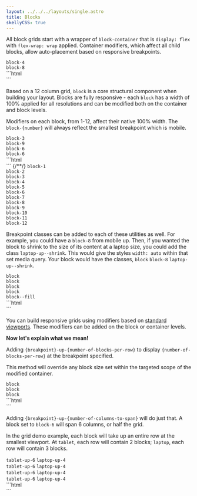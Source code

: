 ```yaml
---
layout: ../../../layouts/single.astro
title: Blocks
skellyCSS: true
---
```


<Anchor name="block container" />

All block grids start with a wrapper of `block-container` that is `display: flex` with `flex-wrap: wrap` applied. Container modifiers, which affect all child blocks, allow auto-placement based on responsive breakpoints.

<Modifiers>
<Modifiersrow 
  modifier="blocks"
  behavior="When applied, margins and padding placed on the container are applied to all child blocks instead." 
/>
</Modifiers>

<Blockgrid padding="blocks p-2" level="4">
  <div class="block block-4">
    <div class="card">
      <code>block-4</code>  
    </div>
  </div>
  <div class="block block-8">
    <div class="card">
      <code>block-8</code>
    </div>
  </div>
</Blockgrid>

<Codemarkup>
```html
<div class="block-container blocks p-2">
  <div class="block block-4"></div>
  <div class="block block-8"></div>
</div>
```
</Codemarkup>

<Anchor name="block" />

Based on a 12 column grid, `block` is a core structural component when building your layout. Blocks are fully responsive - each `block` has a width of 100% applied for all resolutions and can be modified both on the container and block levels.

<Anchor level="3" name="size" />

Modifiers on each block, from 1-12, affect their native 100% width. The `block-{number}` will always reflect the smallest breakpoint which is mobile.

<Blockgrid level="4" padding="blocks p-2" >
  <div class="block block-3">
    <div class="card">
      <code>block-3</code>
    </div>
  </div>
  <div class="block block-9">
    <div class="card">
      <code>block-9</code>
    </div>
  </div>
  <div class="block block-6">
    <div class="card">
      <code>block-6</code>
    </div>
  </div>
  <div class="block block-6">
    <div class="card">
      <code>block-6</code>
    </div>
  </div>
</Blockgrid>

<Codemarkup>
```html
<div class="block-container blocks p-2">
  <div class="block block-3"></div>
  <div class="block block-9"></div>
  <div class="block block-6"></div>
  <div class="block block-6"></div>
</div>
```
</Codemarkup>


<Modifiers>
{/*<!-- Do not use modifiers-row here to utilize the divs -->*/}
<tr>
  <td data-label="Modifier"><code>block-1</code></td>
  <td data-label="Behavior"><div class="block-container w-100"><div class="block block-1"><div class="card background--lighter"></div></div></div></td>
</tr>
<tr>
  <td data-label="Modifier"><code>block-2</code></td>
  <td data-label="Behavior"><div class="block-container w-100"><div class="block block-2"><div class="card background--lighter"></div></div></div></td>
</tr>
<tr>
  <td data-label="Modifier"><code>block-3</code></td>
  <td data-label="Behavior"><div class="block-container w-100"><div class="block block-3"><div class="card background--lighter"></div></div></div></td>
</tr>
<tr>
  <td data-label="Modifier"><code>block-4</code></td>
  <td data-label="Behavior"><div class="block-container w-100"><div class="block block-4"><div class="card background--lighter"></div></div></div></td>
</tr>
<tr>
  <td data-label="Modifier"><code>block-5</code></td>
  <td data-label="Behavior"><div class="block-container w-100"><div class="block block-5"><div class="card background--lighter"></div></div></div></td>
</tr>
<tr>
  <td data-label="Modifier"><code>block-6</code></td>
  <td data-label="Behavior"><div class="block-container w-100"><div class="block block-6"><div class="card background--lighter"></div></div></div></td>
</tr>
<tr>
  <td data-label="Modifier"><code>block-7</code></td>
  <td data-label="Behavior"><div class="block-container w-100"><div class="block block-7"><div class="card background--lighter"></div></div></div></td>
</tr>
<tr>
  <td data-label="Modifier"><code>block-8</code></td>
  <td data-label="Behavior"><div class="block-container w-100"><div class="block block-8"><div class="card background--lighter"></div></div></div></td>
</tr>
<tr>
  <td data-label="Modifier"><code>block-9</code></td>
  <td data-label="Behavior"><div class="block-container w-100"><div class="block block-9"><div class="card background--lighter"></div></div></div></td>
</tr>
<tr>
  <td data-label="Modifier"><code>block-10</code></td>
  <td data-label="Behavior"><div class="block-container w-100"><div class="block block-10"><div class="card background--lighter"></div></div></div></td>
</tr>
<tr>
  <td data-label="Modifier"><code>block-11</code></td>
  <td data-label="Behavior"><div class="block-container w-100"><div class="block block-11"><div class="card background--lighter"></div></div></div></td>
</tr>
<tr>
  <td data-label="Modifier"><code>block-12</code></td>
  <td data-label="Behavior"><div class="block-container w-100"><div class="block block-12"><div class="card background--lighter"></div></div></div></td>
</tr>
</Modifiers>


<Anchor name="utilities" level="3" />

Breakpoint classes can be added to each of these utilities as well. For example, you could have a `block-8` from mobile up. Then, if you wanted the block to shrink to the size of its content at a laptop size, you could add the class `laptop-up--shrink`. This would give the styles `width: auto` within that set media query. Your block would have the classes, `block` `block-8` `laptop-up--shrink`.


<Modifiers>
<Modifiersrow 
  modifier="block--shrink"
  behavior="`width: auto`" 
/>
<Modifiersrow 
  modifier="block--fill"
  behavior="`flex-grow: 1`" 
/>
<Modifiersrow 
  modifier="block--full"
  behavior="`width: 100%`" 
/>
</Modifiers>

<Blockgrid level="4" padding="blocks p-2 tablet-up-3" >
  <div class="block">
    <div class="card">
      <code>block</code>
    </div>
  </div>
  <div class="block">
    <div class="card">
      <code>block</code>
    </div>
  </div>
  <div class="block">
    <div class="card">
      <code>block</code>
    </div>
  </div>
  <div class="block">
    <div class="card">
      <code>block</code>
    </div>
  </div>
  <div class="block block--fill">
    <div class="card">
      <code>block--fill</code>
    </div>
  </div>
</Blockgrid>

<Codemarkup>
```html
<div class="block-container blocks p-3 tablet-up-2 laptop-up-3 desktop-up-4">
  <div class="block"></div>
  <div class="block"></div>
  <div class="block"></div>
  <div class="block"></div>
  <div class="block block--fill"></div>
</div>
```
</Codemarkup>

<Anchor name="Responsive grids" />

You can build responsive grids using modifiers based on [standard viewports](/docs/concepts/breakpoints/). These modifiers can be added on the block or container levels.

<Modifiers>
<Modifiersrow 
  modifier="{viewport}-up-{number}"
  behavior="Set the `number` of columns a block, or blocks in a container, span across a `viewport`." 
/>
</Modifiers>

**Now let's explain what we mean!**

<Anchor name="on the container" level="3" />

Adding `{breakpoint}-up-{number-of-blocks-per-row}` to display `{number-of-blocks-per-row}` at the breakpoint specified.

This method will override any block size set within the targeted scope of the modified container.

<Blockgrid level="4" padding="tablet-up-2 blocks p-2" >
<div class="block">
  <div class="card">
    <code>block</code>
  </div>
</div>
<div class="block">
  <div class="card">
    <code>block</code>
  </div>
</div>
<div class="block">
  <div class="card">
    <code>block</code>
  </div>
</div>
</Blockgrid>

<Codemarkup>
```html
<div class="block-container tablet-up-2">
  <div class="block"></div>
  <div class="block"></div>
  <div class="block"></div>
</div>
```
</Codemarkup>

<Anchor name="on the block" level="3" />

Adding `{breakpoint}-up-{number-of-columns-to-span}` will do just that. A block set to `block-6` will span 6 columns, or half the grid. 

In the grid demo example, each block will take up an entire row at the smallest viewport. At `tablet`, each row will contain 2 blocks; `laptop`, each row will contain 3 blocks.

<Blockgrid level="5" padding="blocks p-2" >
  <div class="block tablet-up-6 laptop-up-4">
    <div class="card">
      <code>tablet-up-6</code>
      <code>laptop-up-4</code>
    </div>
  </div>
  <div class="block tablet-up-6 laptop-up-4">
    <div class="card">
      <code>tablet-up-6</code>
      <code>laptop-up-4</code>
    </div>
  </div>
  <div class="block tablet-up-6 laptop-up-4">
    <div class="card">
      <code>tablet-up-6</code>
      <code>laptop-up-4</code>
    </div>
  </div>
  <div class="block tablet-up-6 laptop-up-4">
    <div class="card">
      <code>tablet-up-6</code>
      <code>laptop-up-4</code>
    </div>
  </div>
</Blockgrid>

<Codemarkup>
```html
<div class="block-container">
  <div class="block tablet-up-6 laptop-up-4"></div>
  <div class="block tablet-up-6 laptop-up-4"></div>
  <div class="block tablet-up-6 laptop-up-4"></div>
  <div class="block tablet-up-6 laptop-up-4"></div>
</div>
```
</Codemarkup>
